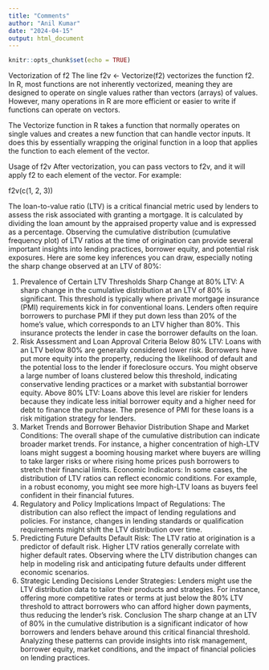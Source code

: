 ```yaml
---
title: "Comments"
author: "Anil Kumar"
date: "2024-04-15"
output: html_document
---
```


```r
knitr::opts_chunk$set(echo = TRUE)
```

Vectorization of f2
The line f2v <- Vectorize(f2) vectorizes the function f2. In R, most functions are not inherently vectorized, meaning they are designed to operate on single values rather than vectors (arrays) of values. However, many operations in R are more efficient or easier to write if functions can operate on vectors.

The Vectorize function in R takes a function that normally operates on single values and creates a new function that can handle vector inputs. It does this by essentially wrapping the original function in a loop that applies the function to each element of the vector.

Usage of f2v
After vectorization, you can pass vectors to f2v, and it will apply f2 to each element of the vector. For example:

f2v(c(1, 2, 3))

The loan-to-value ratio (LTV) is a critical financial metric used by lenders to assess the risk associated with granting a mortgage. It is calculated by dividing the loan amount by the appraised property value and is expressed as a percentage. Observing the cumulative distribution (cumulative frequency plot) of LTV ratios at the time of origination can provide several important insights into lending practices, borrower equity, and potential risk exposures. Here are some key inferences you can draw, especially noting the sharp change observed at an LTV of 80%:

1. Prevalence of Certain LTV Thresholds
Sharp Change at 80% LTV: A sharp change in the cumulative distribution at an LTV of 80% is significant. This threshold is typically where private mortgage insurance (PMI) requirements kick in for conventional loans. Lenders often require borrowers to purchase PMI if they put down less than 20% of the home's value, which corresponds to an LTV higher than 80%. This insurance protects the lender in case the borrower defaults on the loan.
2. Risk Assessment and Loan Approval Criteria
Below 80% LTV: Loans with an LTV below 80% are generally considered lower risk. Borrowers have put more equity into the property, reducing the likelihood of default and the potential loss to the lender if foreclosure occurs. You might observe a large number of loans clustered below this threshold, indicating conservative lending practices or a market with substantial borrower equity.
Above 80% LTV: Loans above this level are riskier for lenders because they indicate less initial borrower equity and a higher need for debt to finance the purchase. The presence of PMI for these loans is a risk mitigation strategy for lenders.
3. Market Trends and Borrower Behavior
Distribution Shape and Market Conditions: The overall shape of the cumulative distribution can indicate broader market trends. For instance, a higher concentration of high-LTV loans might suggest a booming housing market where buyers are willing to take larger risks or where rising home prices push borrowers to stretch their financial limits.
Economic Indicators: In some cases, the distribution of LTV ratios can reflect economic conditions. For example, in a robust economy, you might see more high-LTV loans as buyers feel confident in their financial futures.
4. Regulatory and Policy Implications
Impact of Regulations: The distribution can also reflect the impact of lending regulations and policies. For instance, changes in lending standards or qualification requirements might shift the LTV distribution over time.
5. Predicting Future Defaults
Default Risk: The LTV ratio at origination is a predictor of default risk. Higher LTV ratios generally correlate with higher default rates. Observing where the LTV distribution changes can help in modeling risk and anticipating future defaults under different economic scenarios.
6. Strategic Lending Decisions
Lender Strategies: Lenders might use the LTV distribution data to tailor their products and strategies. For instance, offering more competitive rates or terms at just below the 80% LTV threshold to attract borrowers who can afford higher down payments, thus reducing the lender's risk.
Conclusion
The sharp change at an LTV of 80% in the cumulative distribution is a significant indicator of how borrowers and lenders behave around this critical financial threshold. Analyzing these patterns can provide insights into risk management, borrower equity, market conditions, and the impact of financial policies on lending practices.


